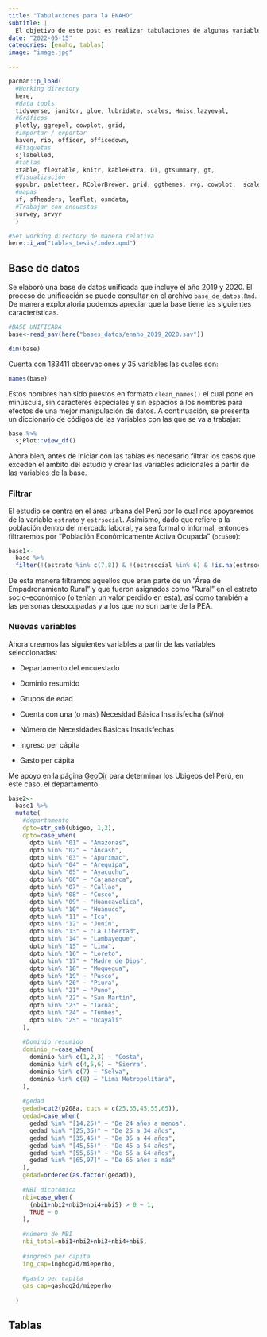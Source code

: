 ```yaml
---
title: "Tabulaciones para la ENAHO"
subtitle: |
  El objetivo de este post es realizar tabulaciones de algunas variables de la Encuesta Nacional de Hogares (ENAHO).
date: "2022-05-15"
categories: [enaho, tablas]
image: "image.jpg"

---
```


```r
pacman::p_load(
  #Working directory
  here,
  #data tools
  tidyverse, janitor, glue, lubridate, scales, Hmisc,lazyeval,
  #Gráficos
  plotly, ggrepel, cowplot, grid,
  #importar / exportar
  haven, rio, officer, officedown,
  #Etiquetas
  sjlabelled,
  #tablas
  xtable, flextable, knitr, kableExtra, DT, gtsummary, gt,
  #Visualización
  ggpubr, paletteer, RColorBrewer, grid, ggthemes, rvg, cowplot,  scales, ggtext, ggrepel,
  #mapas
  sf, sfheaders, leaflet, osmdata,
  #Trabajar con encuestas
  survey, srvyr
  )

#Set working directory de manera relativa
here::i_am("tablas_tesis/index.qmd")

```

## Base de datos

Se elaboró una base de datos unificada que incluye el año 2019 y 2020. El proceso de unificación se puede consultar en el archivo `base_de_datos.Rmd`. De manera exploratoria podemos apreciar que la base tiene las siguientes características.

```r
#BASE UNIFICADA
base<-read_sav(here("bases_datos/enaho_2019_2020.sav"))

dim(base)

```

Cuenta con 183411 observaciones y 35 variables las cuales son:

```r
names(base)
```

Estos nombres han sido puestos en formato `clean_names()` el cual pone en minúscula, sin caracteres especiales y sin espacios a los nombres para efectos de una mejor manipulación de datos. A continuación, se presenta un diccionario de códigos de las variables con las que se va a trabajar:

```r
base %>%
  sjPlot::view_df()

```

Ahora bien, antes de iniciar con las tablas es necesario filtrar los casos que exceden el ámbito del estudio y crear las variables adicionales a partir de las variables de la base.

### Filtrar

El estudio se centra en el área urbana del Perú por lo cual nos apoyaremos de la variable `estrato` y `estrsocial`. Asimismo, dado que refiere a la población dentro del mercado laboral, ya sea formal o informal, entonces filtraremos por "Población Económicamente Activa Ocupada" (`ocu500`):

```r
base1<-
  base %>% 
  filter(!(estrato %in% c(7,8)) & !(estrsocial %in% 6) & !is.na(estrsocial) & ocu500 %in% 1) 

```

De esta manera filtramos aquellos que eran parte de un "Área de Empadronamiento Rural" y que fueron asignados como "Rural" en el estrato socio-económico (o tenían un valor perdido en esta), así como también a las personas desocupadas y a los que no son parte de la PEA.

### Nuevas variables

Ahora creamos las siguientes variables a partir de las variables seleccionadas:

- Departamento del encuestado

- Dominio resumido

- Grupos de edad

- Cuenta con una (o más) Necesidad Básica Insatisfecha (sí/no)

- Número de Necesidades Básicas Insatisfechas

- Ingreso per cápita

- Gasto per cápita

Me apoyo en la página [GeoDir](https://account.geodir.co/recursos/ubigeo-inei-peru.html) para determinar los Ubigeos del Perú, en este caso, el departamento.

```r
base2<-
  base1 %>% 
  mutate(
    #departamento
    dpto=str_sub(ubigeo, 1,2),
    dpto=case_when(
      dpto %in% "01" ~ "Amazonas",
      dpto %in% "02" ~ "Áncash",
      dpto %in% "03" ~ "Apurímac",
      dpto %in% "04" ~ "Arequipa",
      dpto %in% "05" ~ "Ayacucho",
      dpto %in% "06" ~ "Cajamarca",
      dpto %in% "07" ~ "Callao",
      dpto %in% "08" ~ "Cusco",
      dpto %in% "09" ~ "Huancavelica",
      dpto %in% "10" ~ "Huánuco",
      dpto %in% "11" ~ "Ica",
      dpto %in% "12" ~ "Junín",
      dpto %in% "13" ~ "La Libertad",
      dpto %in% "14" ~ "Lambayeque",
      dpto %in% "15" ~ "Lima",
      dpto %in% "16" ~ "Loreto",
      dpto %in% "17" ~ "Madre de Dios",
      dpto %in% "18" ~ "Moquegua",
      dpto %in% "19" ~ "Pasco",
      dpto %in% "20" ~ "Piura",
      dpto %in% "21" ~ "Puno",
      dpto %in% "22" ~ "San Martín",
      dpto %in% "23" ~ "Tacna",
      dpto %in% "24" ~ "Tumbes",
      dpto %in% "25" ~ "Ucayali"
    ),
    
    #Dominio resumido
    dominio_r=case_when(
      dominio %in% c(1,2,3) ~ "Costa",
      dominio %in% c(4,5,6) ~ "Sierra",
      dominio %in% c(7) ~ "Selva",
      dominio %in% c(8) ~ "Lima Metropolitana",
    ),
    
    #gedad
    gedad=cut2(p208a, cuts = c(25,35,45,55,65)),
    gedad=case_when(
      gedad %in% "[14,25)" ~ "De 24 años a menos",
      gedad %in% "[25,35)" ~ "De 25 a 34 años",
      gedad %in% "[35,45)" ~ "De 35 a 44 años",
      gedad %in% "[45,55)" ~ "De 45 a 54 años",
      gedad %in% "[55,65)" ~ "De 55 a 64 años",
      gedad %in% "[65,97]" ~ "De 65 años a más"
    ),
    gedad=ordered(as.factor(gedad)),
    
    #NBI dicotómica
    nbi=case_when(
      (nbi1+nbi2+nbi3+nbi4+nbi5) > 0 ~ 1,
      TRUE ~ 0
    ),
    
    #número de NBI
    nbi_total=nbi1+nbi2+nbi3+nbi4+nbi5,
    
    #ingreso per capita
    ing_cap=inghog2d/mieperho,
    
    #gasto per capita
    gas_cap=gashog2d/mieperho
    
  )

```

## Tablas
